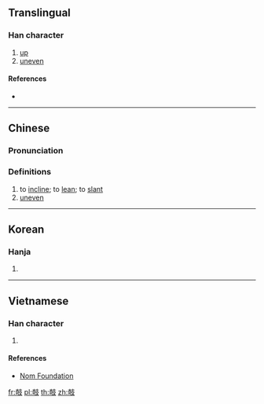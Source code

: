 ==Translingual==

===Han character===
{{Han char|rn=65|rad=支|as=08|sn=12|four=44647|canj=KRJE|ids=⿰奇支}}

# [[up]]
# [[uneven]]

====References====
* {{Han ref|kx=0467.210|dkj=13086|dj=0815.190|hdz=21329.210|uh=6532|ud=25906|bh=D972|bd=55666}}

----

==Chinese==
{{zh-forms}}

===Pronunciation===
{{zh-pron
|m=qī
|c=kei1
|h=pfs=
|j=
|md=
|mn=khi1
|mn_note=
|mn-t=
|w=
|mc=y
|oc=y
|cat=v,adj
}}

===Definitions===
{{zh-hanzi}}

# to [[incline]]; to [[lean]]; to [[slant]]
# [[uneven]]

----

==Korean==

===Hanja===
{{ko-hanja|hangeul=[[기]]|eumhun=|rv=gi|mr=ki|y=ki}}

# {{defn|lang=ko|sort=支08}}

----

==Vietnamese==

===Han character===
{{vi-readings|rs=支08|hanviet=khi}}

# {{defn|lang=vi|sort=支08}}

====References====
* [http://nomfoundation.org/common/nom_details.php?codepoint=6532 Nom Foundation]

[[fr:攲]]
[[pl:攲]]
[[th:攲]]
[[zh:攲]]